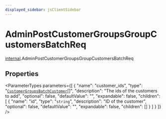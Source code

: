 ```yaml
---
displayed_sidebar: jsClientSidebar
---
```



# AdminPostCustomerGroupsGroupCustomersBatchReq

[internal](../../modules/internal.mdx).AdminPostCustomerGroupsGroupCustomersBatchReq

## Properties

<ParameterTypes parameters={[
  {
    "name": "customer_ids",
    "type": "[`CustomerGroupsBatchCustomer`](internal.CustomerGroupsBatchCustomer.mdx)[]",
    "description": "The ids of the customers to add",
    "optional": false,
    "defaultValue": "",
    "expandable": false,
    "children": [
      {
        "name": "id",
        "type": "`string`",
        "description": "ID of the customer",
        "optional": false,
        "defaultValue": "",
        "expandable": false,
        "children": []
      }
    ]
  }
]} />
